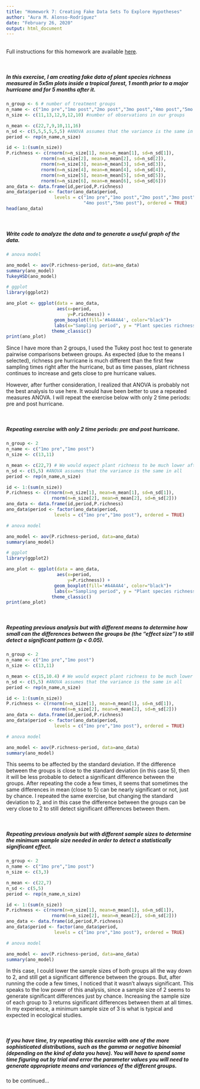 ```yaml
---
title: "Homework 7: Creating Fake Data Sets To Explore Hypotheses"
author: "Aura M. Alonso-Rodríguez"
date: "February 26, 2020"
output: html_document
---
```

<br />
Full instructions for this homework are available [here](https://gotellilab.github.io/Bio381/Homeworks/Homework07_S2020.html). 

<br />


##### In this exercise, I am creating fake data of plant species richness measured in 5x5m plots inside a tropical forest, 1 month prior to a major hurricane and for 5 months after it. 

```r

n_group <- 6 # number of treatment groups
n_name <- c("1mo pre","1mo post","2mo post","3mo post","4mo post","5mo post")
n_size <- c(11,13,12,9,12,10) #number of observations in our groups

n_mean <- c(22,7,9,10,11,16)
n_sd <- c(5,5,5,5,5,5) #ANOVA assumes that the variance is the same in all
period <- rep(n_name,n_size)

id <- 1:(sum(n_size))
P.richness <- c(rnorm(n=n_size[1], mean=n_mean[1], sd=n_sd[1]),
             rnorm(n=n_size[2], mean=n_mean[2], sd=n_sd[2]),
             rnorm(n=n_size[3], mean=n_mean[3], sd=n_sd[3]),
             rnorm(n=n_size[4], mean=n_mean[4], sd=n_sd[4]),
             rnorm(n=n_size[5], mean=n_mean[5], sd=n_sd[5]),
             rnorm(n=n_size[6], mean=n_mean[6], sd=n_sd[6]))
ano_data <- data.frame(id,period,P.richness)
ano_data$period <- factor(ano_data$period,
                  levels = c("1mo pre","1mo post","2mo post","3mo post",
                             "4mo post","5mo post"), ordered = TRUE)
head(ano_data)

```

<br /> 

##### Write code to analyze the data and to generate a useful graph of the data.

```r
# anova model 

ano_model <- aov(P.richness~period, data=ano_data)
summary(ano_model)
TukeyHSD(ano_model)

# ggplot
library(ggplot2)

ano_plot <- ggplot(data = ano_data,
                   aes(x=period,
                       y=P.richness)) + 
                  geom_boxplot(fill='#A4A4A4', color="black")+
                  labs(x="Sampling period", y = "Plant species richness") +
                 theme_classic()
print(ano_plot)

```

Since I have more than 2 groups, I used the Tukey post hoc test to generate pairwise comparisons between groups. As expected (due to the means I selected), richness pre hurricane is much different than the first few sampling times right after the hurricane, but as time passes, plant richness continues to increase and gets close to pre hurricane values.

However, after further consideration, I realized that ANOVA is probably not the best analysis to use here. It would have been better to use a repeated measures ANOVA. I will repeat the exercise below with only 2 time periods: pre and post hurricane.

<br />

##### Repeating exercise with only 2 time periods: pre and post hurricane.

```r

n_group <- 2 
n_name <- c("1mo pre","1mo post")
n_size <- c(13,11) 

n_mean <- c(22,7) # We would expect plant richness to be much lower after a hurricane.
n_sd <- c(5,5) #ANOVA assumes that the variance is the same in all
period <- rep(n_name,n_size)

id <- 1:(sum(n_size))
P.richness <- c(rnorm(n=n_size[1], mean=n_mean[1], sd=n_sd[1]),
                 rnorm(n=n_size[2], mean=n_mean[2], sd=n_sd[2]))
ano_data <- data.frame(id,period,P.richness)
ano_data$period <- factor(ano_data$period,
                  levels = c("1mo pre","1mo post"), ordered = TRUE)

# anova model 

ano_model <- aov(P.richness~period, data=ano_data)
summary(ano_model)

# ggplot
library(ggplot2)

ano_plot <- ggplot(data = ano_data,
                   aes(x=period,
                       y=P.richness)) + 
                  geom_boxplot(fill='#A4A4A4', color="black")+
                  labs(x="Sampling period", y = "Plant species richness") +
                 theme_classic()
print(ano_plot)
```

<br /> 

##### Repeating previous analysis but with different means to determine how small can the differences between the groups be (the “effect size”) to still detect a significant pattern (p < 0.05).

```r
n_group <- 2 
n_name <- c("1mo pre","1mo post")
n_size <- c(13,11) 

n_mean <- c(15,10.4) # We would expect plant richness to be much lower after a hurricane.
n_sd <- c(5,5) #ANOVA assumes that the variance is the same in all
period <- rep(n_name,n_size)

id <- 1:(sum(n_size))
P.richness <- c(rnorm(n=n_size[1], mean=n_mean[1], sd=n_sd[1]),
                 rnorm(n=n_size[2], mean=n_mean[2], sd=n_sd[2]))
ano_data <- data.frame(id,period,P.richness)
ano_data$period <- factor(ano_data$period,
                  levels = c("1mo pre","1mo post"), ordered = TRUE)

# anova model 

ano_model <- aov(P.richness~period, data=ano_data)
summary(ano_model)

```

This seems to be affected by the standard deviation. If the difference between the groups is close to the standard deviation (in this case 5), then it will be less probable to detect a significant difference between the groups. After repeating the code a few times, it seems that sometimes the same differences in mean (close to 5) can be nearly significant or not, just by chance. I repeated the same exercise, but changing the standard deviation to 2, and in this case the difference between the groups can be very close to 2 to still detect significant differences between them.

<br /> 

##### Repeating previous analysis but with different sample sizes to determine the minimum sample size needed in order to detect a statistically significant effect. 

```r
n_group <- 2 
n_name <- c("1mo pre","1mo post")
n_size <- c(3,3) 

n_mean <- c(22,7) 
n_sd <- c(5,5) 
period <- rep(n_name,n_size)

id <- 1:(sum(n_size))
P.richness <- c(rnorm(n=n_size[1], mean=n_mean[1], sd=n_sd[1]),
                 rnorm(n=n_size[2], mean=n_mean[2], sd=n_sd[2]))
ano_data <- data.frame(id,period,P.richness)
ano_data$period <- factor(ano_data$period,
                  levels = c("1mo pre","1mo post"), ordered = TRUE)

# anova model 

ano_model <- aov(P.richness~period, data=ano_data)
summary(ano_model)
```

In this case, I could lower the sample sizes of both groups all the way down to 2, and still get a significant difference between the groups. But, after running the code a few times, I noticed that it wasn't always significant. This speaks to the low power of this analysis, since a sample size of 2 seems to generate significant differences just by chance. Increasing the sample size of each group to 3 returns significant differences between them at all times. In my experience, a minimum sample size of 3 is what is typical and expected in ecological studies.

<br /> 

##### If you have time, try repeating this exercise with one of the more sophisticated distributions, such as the gamma or negative binomial (depending on the kind of data you have). You will have to spend some time figuring out by trial and error the parameter values you will need to generate appropriate means and variances of the different groups.

to be continued...
